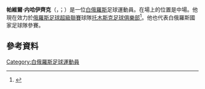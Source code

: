 '''帕維爾·内哈伊齊克'''（{{lang-be|Павел Аляксандравіч Няхайчык}}，{{lang-ru|Павел Нехайчик}}；{{bd|1988年|7月15日}}）是一位[[白俄羅斯|白俄羅斯]]足球運動員。在場上的位置是中場。他現在效力於[[俄羅斯足球超級聯賽|俄羅斯足球超級聯賽]]球隊[[托木斯克足球俱樂部|托木斯克足球俱樂部]]<ref>{{cite web|publisher=[[FC_Tom_Tomsk|FC Tom Tomsk]]|url=http://www.fctomtomsk.ru/news/tom-podpisala-kontrakt-s-poluzashchitnikom-pavlom-nehaychikom|script-title=ru:"Томь" подписала контракт с полузащитником Павлом Нехайчиком|date=13 February 2014|language=ru|deadurl=yes|archiveurl=https://web.archive.org/web/20140304212513/http://fctomtomsk.ru/news/tom-podpisala-kontrakt-s-poluzashchitnikom-pavlom-nehaychikom|archivedate=2014年3月4日}}</ref>。他也代表白俄羅斯國家足球隊參賽。
==參考資料==
{{Reflist}}

{{DEFAULTSORT: Nyakhaychyk, Pavel}}
[[Category:白俄羅斯足球運動員|Category:白俄羅斯足球運動員]]